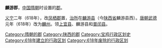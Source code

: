 {{Unreferenced|time=2012-02-03T05:02:05+00:00 }}
'''麟游郡'''，[[中国|中国]][[隋朝|隋朝]]时设置的[[郡|郡]]。

[[义宁|义宁]]二年（618年），改[[凤栖郡|凤栖郡]]置，[[治所|治所]]在[[麟游县|麟游县]]（今[[陕西省|陕西省]]麟游县西）。[[唐朝|唐朝]][[武德|武德]]元年（618年）改为[[麟州_(武德)|麟州]]。领[[上宜县|上宜县]]、麟游县和[[普闰县|普闰县]]。

{{隋朝行政区划小作品}}
{{DEFAULTSORT:L}}
[[Category:隋朝的郡|Category:隋朝的郡]]
[[Category:陕西的郡|Category:陕西的郡]]
[[Category:宝鸡行政区划史|Category:宝鸡行政区划史]]
[[Category:618年建立的行政区划|Category:618年建立的行政区划]]
[[Category:618年废除的行政区划|Category:618年废除的行政区划]]